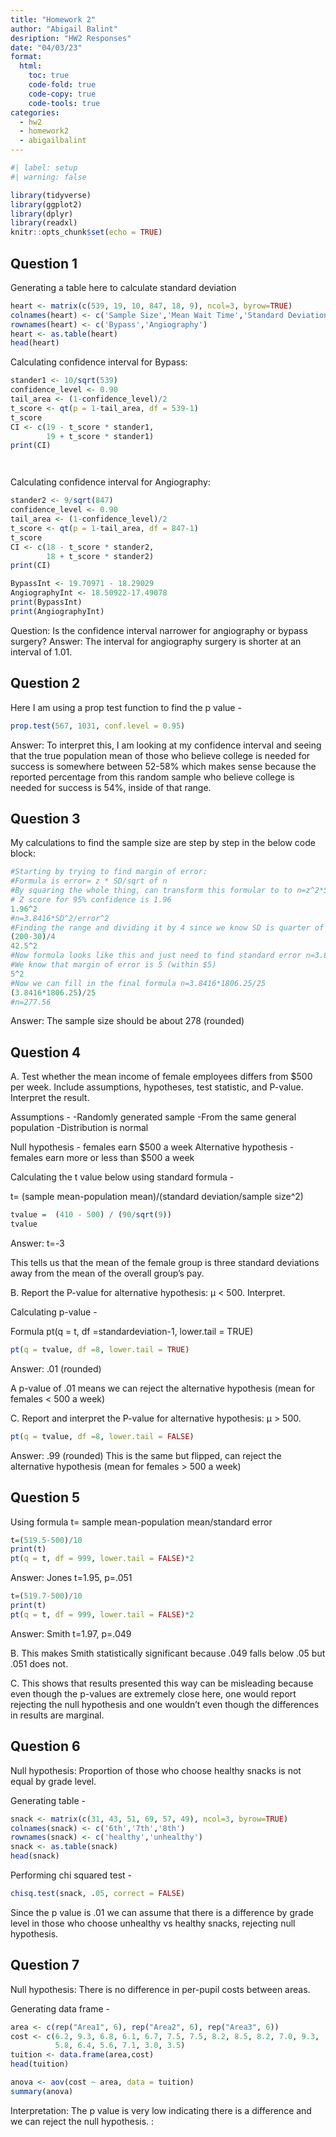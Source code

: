 ```yaml
---
title: "Homework 2"
author: "Abigail Balint"
desription: "HW2 Responses"
date: "04/03/23"
format:
  html:
    toc: true
    code-fold: true
    code-copy: true
    code-tools: true
categories:
  - hw2
  - homework2
  - abigailbalint
---
```


```r
#| label: setup
#| warning: false

library(tidyverse)
library(ggplot2)
library(dplyr)
library(readxl)
knitr::opts_chunk$set(echo = TRUE)
```

## Question 1

Generating a table here to calculate standard deviation
```r
heart <- matrix(c(539, 19, 10, 847, 18, 9), ncol=3, byrow=TRUE)
colnames(heart) <- c('Sample Size','Mean Wait Time','Standard Deviation')
rownames(heart) <- c('Bypass','Angiography')
heart <- as.table(heart)
head(heart)
```

Calculating confidence interval for Bypass:
```r
stander1 <- 10/sqrt(539)
confidence_level <- 0.90 
tail_area <- (1-confidence_level)/2
t_score <- qt(p = 1-tail_area, df = 539-1)
t_score
CI <- c(19 - t_score * stander1,
        19 + t_score * stander1)
print(CI)




```

Calculating confidence interval for Angiography:
```r
stander2 <- 9/sqrt(847)
confidence_level <- 0.90 
tail_area <- (1-confidence_level)/2
t_score <- qt(p = 1-tail_area, df = 847-1)
t_score
CI <- c(18 - t_score * stander2,
        18 + t_score * stander2)
print(CI)
```

```r
BypassInt <- 19.70971 - 18.29029
AngiographyInt <- 18.50922-17.49078 
print(BypassInt)  
print(AngiographyInt) 
```
Question: Is the confidence interval narrower for angiography or bypass surgery?
Answer: The interval for angiography surgery is shorter at an interval of 1.01.

## Question 2

Here I am using a prop test function to find the p value - 

```r
prop.test(567, 1031, conf.level = 0.95)
```
Answer: To interpret this, I am looking at my confidence interval and seeing that the true population mean of those who believe college is needed for success is somewhere between 52-58% which makes sense because the reported percentage from this random sample who believe college is needed for success is 54%, inside of that range.

## Question 3

My calculations to find the sample size are step by step in the below code block:

```r
#Starting by trying to find margin of error:
#Formula is error= z * SD/sqrt of n
#By squaring the whole thing, can transform this formular to to n=z^2*SD^2/error^2
# Z score for 95% confidence is 1.96
1.96^2
#n=3.8416*SD^2/error^2
#Finding the range and dividing it by 4 since we know SD is quarter of the range
(200-30)/4
42.5^2
#Now formula looks like this and just need to find standard error n=3.8416*1806.25/error^2
#We know that margin of error is 5 (within $5)
5^2
#Now we can fill in the final formula n=3.8416*1806.25/25
(3.8416*1806.25)/25
#n=277.56
```
Answer: The sample size should be about 278 (rounded)

## Question 4

A. Test whether the mean income of female employees differs from $500 per week. Include
assumptions, hypotheses, test statistic, and P-value. Interpret the result.

Assumptions - 
-Randomly generated sample
-From the same general population
-Distribution is normal

Null hypothesis - females earn  $500 a week
Alternative hypothesis - females earn more or less than $500 a week

Calculating the t value below using standard formula -

t= (sample mean-population mean)/(standard deviation/sample size^2)
```r
tvalue =  (410 - 500) / (90/sqrt(9))
tvalue
```
Answer: t=-3

This tells us that the mean of the female group is three standard deviations away from the mean of the overall group's pay.

B. Report the P-value for alternative hypothesis: μ < 500. Interpret.

Calculating p-value -

Formula pt(q = t, df =standardeviation-1, lower.tail = TRUE)

```r
pt(q = tvalue, df =8, lower.tail = TRUE)

```

Answer: .01 (rounded)

A p-value of .01 means we can reject the alternative hypothesis (mean for females < 500 a week)

C. Report and interpret the P-value for alternative hypothesis: μ > 500.

```r
pt(q = tvalue, df =8, lower.tail = FALSE)
```
 
 Answer: .99 (rounded)
This is the same but flipped, can reject the alternative hypothesis (mean for females > 500 a week)


## Question 5


Using formula t= sample mean-population mean/standard error

```r
t=(519.5-500)/10
print(t)
pt(q = t, df = 999, lower.tail = FALSE)*2
```
Answer: Jones t=1.95, p=.051

```r
t=(519.7-500)/10
print(t)
pt(q = t, df = 999, lower.tail = FALSE)*2
```
Answer: Smith t=1.97, p=.049

B. This makes Smith statistically significant because .049 falls below .05 but .051 does not.

C. This shows that results presented this way can be misleading because even though the p-values are extremely close here, one would report rejecting the null hypothesis and one wouldn't even though the differences in results are marginal.

## Question 6


Null hypothesis: Proportion of those who choose healthy snacks is not equal by grade level.

Generating table -
```r
snack <- matrix(c(31, 43, 51, 69, 57, 49), ncol=3, byrow=TRUE)
colnames(snack) <- c('6th','7th','8th')
rownames(snack) <- c('healthy','unhealthy')
snack <- as.table(snack)
head(snack)
```

Performing chi squared test - 

```r
chisq.test(snack, .05, correct = FALSE)

```
Since the p value is .01 we can assume that there is a difference by grade level in those who choose unhealthy vs healthy snacks, rejecting null hypothesis.

## Question 7


Null hypothesis: There is no difference in per-pupil costs between areas.

Generating data frame -

```r
area <- c(rep("Area1", 6), rep("Area2", 6), rep("Area3", 6))
cost <- c(6.2, 9.3, 6.8, 6.1, 6.7, 7.5, 7.5, 8.2, 8.5, 8.2, 7.0, 9.3,
          5.8, 6.4, 5.6, 7.1, 3.0, 3.5)
tuition <- data.frame(area,cost)
head(tuition)
```

```r

anova <- aov(cost ~ area, data = tuition)
summary(anova)
```
Interpretation: The p value is very low indicating there is a difference and we can reject the null hypothesis.
: